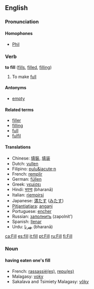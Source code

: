 ==English==
===Pronunciation===
====Homophones====
*[[Phil]]

===Verb===
'''to fill''' ([[fills]], [[filled]], [[filling]])

# To make [[full]]

====Antonyms====
*[[empty]]

====Related terms====
*[[filler]]
*[[filling]]
*[[full]]
*[[fulfil]]

====Translations====
*Chinese: [[填裝]], [[填装]]
*Dutch: [[vullen]]
*Filipino: [[pulu&iacute;n]]
*French: [[remplir]]
*German: [[füllen]]
*Greek: [[γεμίσει]]
*Hindi: [[भरना]] (bharanā)<!-- i also see bharnaa -->
*Italian: [[riempirsi]]
*Japanese: [[満たす]] ([[みたす]])
*[[Pitjantjatjara]]: [[angaṉi]]
*Portuguese: [[encher]]
*Russian: [[заполнить]] (zapolnit')
*Spanish: [[llenar]]
*Urdu: [[بھرنا]] (bharanā)<!-- i also see bharnaa -->

[[ca:Fill]]
[[es:fill]]
[[it:fill]]
[[pt:Fill]]
[[ru:Fill]]
[[fi:Fill]]

=== Noun ===
==== having eaten one's fill ====
*French: [[:fr:rassasier|rassassié(es)]], [[:fr:repaitre|repu(es)]]
*Malagasy: [[:mg:voky|voky]]
*Sakalava and Tsimiety Malagasy: [[:mg:voky|vôky]]
